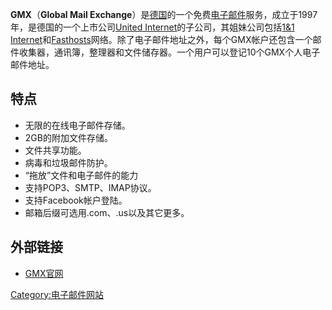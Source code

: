 {{Orphan|time=2016-12-17T09:53:42+00:00}}

'''GMX'''（'''Global Mail Exchange'''）是[[德国|德国]]的一个免费[[电子邮件|电子邮件]]服务，成立于1997年，是德国的一个上市公司[[United_Internet|United Internet]]的子公司，其姐妹公司包括[[1&1_Internet|1&1 Internet]]和[[Fasthosts|Fasthosts]]网络。除了电子邮件地址之外，每个GMX帐户还包含一个邮件收集器，通讯簿，整理器和文件储存器。一个用户可以登记10个GMX个人电子邮件地址。

== 特点 ==
* 无限的在线电子邮件存储。
* 2GB的附加文件存储。
* 文件共享功能。
* 病毒和垃圾邮件防护。
* “拖放”文件和电子邮件的能力
* 支持POP3、SMTP、IMAP协议。
* 支持Facebook帐户登陆。
* 邮箱后缀可选用.com、.us以及其它更多。

== 外部链接 ==
* [http://www.gmx.com/ GMX官网]{{Wayback|url=http://www.gmx.com/ |date=20111019213241 }}

[[Category:电子邮件网站|Category:电子邮件网站]]